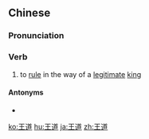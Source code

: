 ==Chinese==
{{zh-forms}}

===Pronunciation===
{{zh-pron
|m=wángdào
|mn=ông-tō
|cat=v
}}

===Verb===
{{zh-verb}}

# {{lb|zh|archaic}} to [[rule]] in the way of a [[legitimate]] [[king]]

====Antonyms====
* {{zh-l|霸道}}

[[ko:王道]]
[[hu:王道]]
[[ja:王道]]
[[zh:王道]]